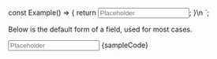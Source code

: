 

const Example() => {
	return <Input id="input-id-1" label="Label" placeholder="Placeholder" />;
}\n
`;

<Section contained={true} style={{ paddingTop: 0 }}>
	<p>Below is the default form of a field, used for most cases.</p>
	<Preview wrapper={true}>
		<Input id="input-id-1" label="Label" placeholder="Placeholder" />
	</Preview>
	<Snippet language="js">{sampleCode}</Snippet>
</Section>

<Section style={{ paddingTop: 0 }}>
	<Switcher>
		<div label="States" value="states">
			<States />
		</div>
		<div label="Size" value="size">
			<Size />
		</div>
		<div label="Input with Icon" value="icon">
			<Icon />
		</div>
	</Switcher>
</Section>
